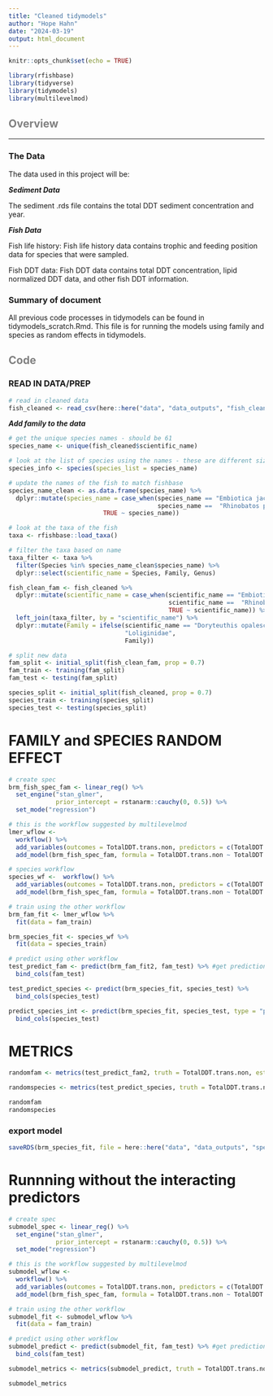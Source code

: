 ```yaml
---
title: "Cleaned tidymodels"
author: "Hope Hahn"
date: "2024-03-19"
output: html_document
---
```


```r
knitr::opts_chunk$set(echo = TRUE)

library(rfishbase)
library(tidyverse)
library(tidymodels)
library(multilevelmod)
```

## <span style="color: grey;">Overview</span>

---

### The Data

The data used in this project will be:

***Sediment Data***

The sediment .rds file contains the total DDT sediment concentration and year. 

***Fish Data***

Fish life history:
Fish life history data contains trophic and feeding position data for species that were sampled. 

Fish DDT data:
Fish DDT data contains total DDT concentration, lipid normalized DDT data, and other fish DDT information.

### Summary of document

All previous code processes in tidymodels can be found in tidymodels_scratch.Rmd. This file is for running the models using family and species as random effects in tidymodels.

## <span style="color: grey;">Code</span>

### READ IN DATA/PREP

```r
# read in cleaned data
fish_cleaned <- read_csv(here::here("data", "data_outputs", "fish_clean.csv"))
```
 
***Add family to the data***

```r
# get the unique species names - should be 61
species_name <- unique(fish_cleaned$scientific_name)

# look at the list of species using the names - these are different sizes
species_info <- species(species_list = species_name)

# update the names of the fish to match fishbase
species_name_clean <- as.data.frame(species_name) %>% 
  dplyr::mutate(species_name = case_when(species_name == "Embiotica jacksoni" ~ "Embiotoca jacksoni",
                                         species_name ==  "Rhinobatos productus" ~ "Pseudobatos productus",
                          TRUE ~ species_name))

# look at the taxa of the fish 
taxa <- rfishbase::load_taxa()

# filter the taxa based on name 
taxa_filter <- taxa %>% 
  filter(Species %in% species_name_clean$species_name) %>% 
  dplyr::select(scientific_name = Species, Family, Genus)

fish_clean_fam <- fish_cleaned %>% 
  dplyr::mutate(scientific_name = case_when(scientific_name == "Embiotica jacksoni" ~ "Embiotoca jacksoni",
                                            scientific_name ==  "Rhinobatos productus" ~ "Pseudobatos productus",
                                            TRUE ~ scientific_name)) %>%
  left_join(taxa_filter, by = "scientific_name") %>% 
  dplyr::mutate(Family = ifelse(scientific_name == "Doryteuthis opalescens",
                                "Loliginidae",
                                Family))
```

```r
# split new data
fam_split <- initial_split(fish_clean_fam, prop = 0.7)
fam_train <- training(fam_split)
fam_test <- testing(fam_split)

species_split <- initial_split(fish_cleaned, prop = 0.7)
species_train <- training(species_split)
species_test <- testing(species_split)
```

# FAMILY and SPECIES RANDOM EFFECT

```r
# create spec
brm_fish_spec_fam <- linear_reg() %>% 
  set_engine("stan_glmer", 
             prior_intercept = rstanarm::cauchy(0, 0.5)) %>%
  set_mode("regression")

# this is the workflow suggested by multilevelmod 
lmer_wflow <- 
  workflow() %>% 
  add_variables(outcomes = TotalDDT.trans.non, predictors = c(TotalDDT.sed.trans, trophic_category, TotalDDT.sed.trans, feeding_position, Year, Family)) %>% 
  add_model(brm_fish_spec_fam, formula = TotalDDT.trans.non ~ TotalDDT.sed.trans * trophic_category + TotalDDT.sed.trans * feeding_position + Year + (1|Family))

# species workflow
species_wf <-  workflow() %>% 
  add_variables(outcomes = TotalDDT.trans.non, predictors = c(TotalDDT.sed.trans, trophic_category, TotalDDT.sed.trans, feeding_position, Year, CompositeCommonName)) %>% 
  add_model(brm_fish_spec_fam, formula = TotalDDT.trans.non ~ TotalDDT.sed.trans * trophic_category + TotalDDT.sed.trans * feeding_position + Year + (1|CompositeCommonName))

# train using the other workflow
brm_fam_fit <- lmer_wflow %>% 
  fit(data = fam_train) 

brm_species_fit <- species_wf %>% 
  fit(data = species_train)

# predict using other workflow
test_predict_fam <- predict(brm_fam_fit2, fam_test) %>% #get prediction probabilities for test data
  bind_cols(fam_test)

test_predict_species <- predict(brm_species_fit, species_test) %>% 
  bind_cols(species_test)

predict_species_int <- predict(brm_species_fit, species_test, type = "pred_int") %>% 
  bind_cols(species_test)
```

# METRICS
```r
randomfam <- metrics(test_predict_fam2, truth = TotalDDT.trans.non, estimate = .pred)

randomspecies <- metrics(test_predict_species, truth = TotalDDT.trans.non, estimate = .pred)

randomfam
randomspecies
```

### export model
```r
saveRDS(brm_species_fit, file = here::here("data", "data_outputs", "speciesRandEffect.rda"))
```

# Runnning without the interacting predictors

```r
# create spec
submodel_spec <- linear_reg() %>% 
  set_engine("stan_glmer", 
             prior_intercept = rstanarm::cauchy(0, 0.5)) %>%
  set_mode("regression")

# this is the workflow suggested by multilevelmod 
submodel_wflow <- 
  workflow() %>% 
  add_variables(outcomes = TotalDDT.trans.non, predictors = c(TotalDDT.sed.trans, trophic_category, TotalDDT.sed.trans, feeding_position, Year, Family)) %>% 
  add_model(brm_fish_spec_fam, formula = TotalDDT.trans.non ~ TotalDDT.sed.trans + trophic_category + feeding_position + Year + (1|Family))

# train using the other workflow
submodel_fit <- submodel_wflow %>% 
  fit(data = fam_train) 

# predict using other workflow
submodel_predict <- predict(submodel_fit, fam_test) %>% #get prediction probabilities for test data
  bind_cols(fam_test)

submodel_metrics <- metrics(submodel_predict, truth = TotalDDT.trans.non, estimate = .pred)

submodel_metrics
```

